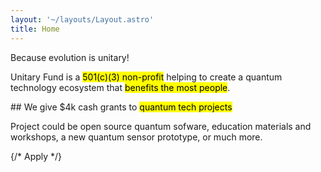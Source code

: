 ```yaml
---
layout: '~/layouts/Layout.astro'
title: Home
---
```



Because evolution is unitary!

Unitary Fund is a <mark>501(c)(3) non-profit</mark> helping to create a quantum
technology ecosystem that <mark>benefits the most people</mark>.

<ReducedWidth>
## We give $4k cash grants to <mark>quantum tech projects</mark>

Project could be open source quantum sofware,
education materials and workshops, a new quantum sensor prototype, or much more.

{/* <ButtonLink>Apply</Button> */}

</ReducedWidth>
